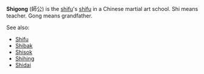 '''Shigong''' (&#24107;&#20844;) is the [[shifu]]'s [[shifu]] in a Chinese martial art school.
Shi means teacher.
Gong means grandfather.

See also:
*[[Shifu]]
*[[Shibak]]
*[[Shisok]]
*[[Shihing]]
*[[Shidai]]

{{stub}}